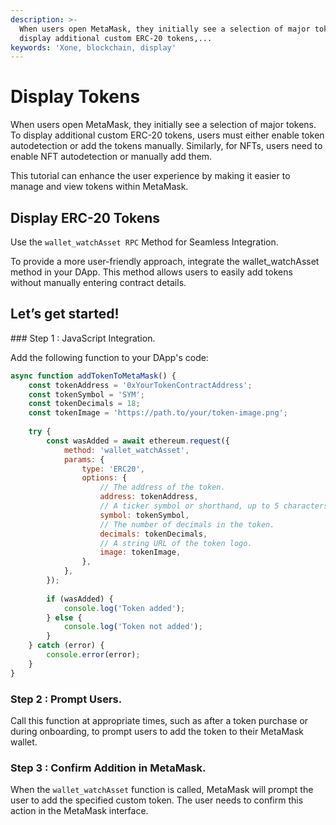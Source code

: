 ```yaml
---
description: >-
  When users open MetaMask, they initially see a selection of major tokens. To
  display additional custom ERC-20 tokens,...
keywords: 'Xone, blockchain, display'
---
```


# Display Tokens

When users open <Link className='text-primaryHue' isExternal showAnchorIcon href="https://metamask.io/">MetaMask</Link>, they initially see a selection of major tokens. To display additional custom <Link className='text-primaryHue' showAnchorIcon href="/developers/standard/erc20">ERC-20 tokens</Link>, users must either enable token autodetection or add the tokens manually. Similarly, <Link className='text-primaryHue' showAnchorIcon href="/developers/standard/erc721">for NFTs</Link>, users need to enable NFT autodetection or manually add them.

This tutorial can enhance the user experience by making it easier to <Link className='text-primaryHue' isExternal showAnchorIcon href="https://support.metamask.io/zh-cn/managing-my-tokens/custom-tokens/how-to-display-tokens-in-metamask/">manage and view tokens within MetaMask</Link>. 

## Display ERC-20 Tokens

Use the `wallet_watchAsset RPC` Method for Seamless Integration.

To provide a more user-friendly approach, integrate the <Link className='text-primaryHue' isExternal showAnchorIcon href="https://docs.metamask.io/wallet/reference/json-rpc-methods/wallet_watchasset/">wallet_watchAsset</Link> method in your DApp. This method allows users to easily add tokens without manually entering contract details.

## Let’s get started!

<Steps>
### Step 1 : JavaScript Integration.

Add the following function to your DApp's code:

``` js showLineNumbers copy filename="example.js"
async function addTokenToMetaMask() {
    const tokenAddress = '0xYourTokenContractAddress';
    const tokenSymbol = 'SYM';
    const tokenDecimals = 18;
    const tokenImage = 'https://path.to/your/token-image.png';
 
    try {
        const wasAdded = await ethereum.request({
            method: 'wallet_watchAsset',
            params: {
                type: 'ERC20',
                options: {
                    // The address of the token.
                    address: tokenAddress,
                    // A ticker symbol or shorthand, up to 5 characters.
                    symbol: tokenSymbol,
                    // The number of decimals in the token.
                    decimals: tokenDecimals,
                    // A string URL of the token logo.
                    image: tokenImage,
                },
            },
        });
 
        if (wasAdded) {
            console.log('Token added');
        } else {
            console.log('Token not added');
        }
    } catch (error) {
        console.error(error);
    }
}
```

### Step 2 : Prompt Users.

Call this function at appropriate times, such as after a token purchase or during onboarding, to prompt users to add the token to their MetaMask wallet.

### Step 3 : Confirm Addition in MetaMask.

When the `wallet_watchAsset` function is called, MetaMask will prompt the user to add the specified custom token. The user needs to confirm this action in the MetaMask interface.

</Steps>
